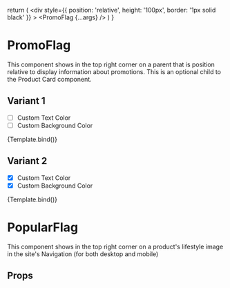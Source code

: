 
  return (
    <div
      style={{
        position: 'relative',
        height: '100px',
        border: '1px solid black'
      }}
    >
      <PromoFlag {...args} />
    </div>
  )
}

<Meta title='Components/PromoFlag' component={PromoFlag} />

# PromoFlag

This component shows in the top right corner on a parent that is position relative to display information about promotions. This is an optional child to the Product Card component.

## Variant 1

- [ ] Custom Text Color
- [ ] Custom Background Color

<Canvas>
  <Story name='PromoFlag v1' args={{ promoCopy: 'on sale' }}>
    {Template.bind()}
  </Story>
</Canvas>

## Variant 2

- [x] Custom Text Color
- [x] Custom Background Color

<Canvas>
  <Story
    name='PromoFlag v2'
    args={{ promoCopy: 'Promo', bgColor: '#f6dcc7', color: '#c40058' }}
  >
    {Template.bind()}
  </Story>
</Canvas>

# PopularFlag

This component shows in the top right corner on a product's lifestyle image in the site's Navigation (for both desktop and mobile)

## Props

<ArgsTable of={PromoFlag} />
